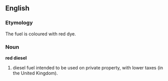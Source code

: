 ==English==
===Etymology===
The fuel is coloured with red dye.

===Noun===
'''red diesel''' 
# diesel fuel intended to be used on private property, with lower taxes (in the United Kingdom).
